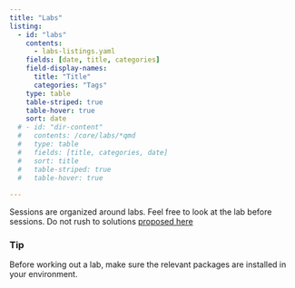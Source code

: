 ```yaml
---
title: "Labs"
listing:
  - id: "labs"
    contents: 
      - labs-listings.yaml
    fields: [date, title, categories] 
    field-display-names: 
      title: "Title"
      categories: "Tags"
    type: table  
    table-striped: true
    table-hover: true
    sort: date
  # - id: "dir-content"
  #   contents: /core/labs/*qmd
  #   type: table
  #   fields: [title, categories, date]
  #   sort: title
  #   table-striped: true
  #   table-hover: true
  
---
```



::: {.callout-note}

Sessions are organized around labs. Feel free to look at the lab before sessions. Do not rush to solutions [proposed here](/labs-solutions-listings.html)

:::



::: {#labs}
:::


::: {.callout-tip}

### Tip 

Before working out a lab, make sure the relevant packages are installed in your environment. 

:::